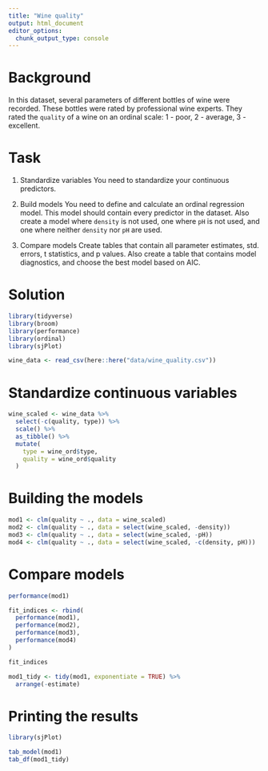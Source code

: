 ---
title: "Wine quality"
output: html_document
editor_options: 
  chunk_output_type: console
---

# Background
In this dataset, several parameters of different bottles of wine were recorded. These bottles were rated by professional wine experts. They rated the `quality` of a wine on an ordinal scale: 1 - poor, 2 - average, 3 - excellent.


# Task


1) Standardize variables
You need to standardize your continuous predictors.

2) Build models
You need to define and calculate an ordinal regression model. This model should contain every predictor in the dataset. Also create a model where `density` is not used, one where `pH` is not used, and one where neither `density` nor `pH` are used.

3) Compare models
Create tables that contain all parameter estimates, std. errors, t statistics, and p values.
Also create a table that contains model diagnostics, and choose the best model based on AIC.



# Solution
```{r setup}
library(tidyverse)
library(broom)
library(performance)
library(ordinal)
library(sjPlot)

wine_data <- read_csv(here::here("data/wine_quality.csv"))
```

# Standardize continuous variables

```{r}

wine_scaled <- wine_data %>% 
  select(-c(quality, type)) %>% 
  scale() %>% 
  as_tibble() %>% 
  mutate(
    type = wine_ord$type,
    quality = wine_ord$quality
  )


```


# Building the models
```{r}

mod1 <- clm(quality ~ ., data = wine_scaled)
mod2 <- clm(quality ~ ., data = select(wine_scaled, -density))
mod3 <- clm(quality ~ ., data = select(wine_scaled, -pH))
mod4 <- clm(quality ~ ., data = select(wine_scaled, -c(density, pH)))


```

# Compare models

```{r}

performance(mod1)

fit_indices <- rbind(
  performance(mod1),
  performance(mod2),
  performance(mod3),
  performance(mod4)
)

fit_indices

mod1_tidy <- tidy(mod1, exponentiate = TRUE) %>% 
  arrange(-estimate)

```

# Printing the results
```{r}
library(sjPlot)

tab_model(mod1)
tab_df(mod1_tidy)

```

